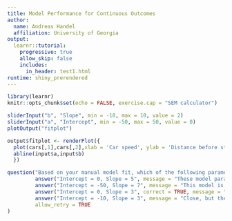 ```yaml
---
title: Model Performance for Continuous Outcomes  
author:
  name: Andreas Handel
  affiliation: University of Georgia
output: 
  learnr::tutorial:
    progressive: true
    allow_skip: false
    includes:
      in_header: test1.html
runtime: shiny_prerendered
---
```


```r
library(learnr)
knitr::opts_chunk$set(echo = FALSE, exercise.cap = "SEM calculator")

```



```r
sliderInput("b", "Slope", min = -10, max = 10, value = 2)
sliderInput("a", "Intercept", min = -50, max = 50, value = 0)
plotOutput("fitplot")
```

```r
output$fitplot <- renderPlot({
  plot(cars[,1],cars[,2],xlab = 'Car speed', ylab = 'Distance before stop', xlim=c(0,25), ylim = c(-50,150))
  abline(input$a,input$b)
  })
```


```r
question("Based on your manual model fit, which of the following parameter choices gives the best fitting model?",
         answer("Intercept = 0, Slope = 5", message = "These model parameters lead to a model that is systematically higher than  the data."  ),
         answer("Intercept = -50, Slope = 7", message = "This model is below the data for low x and above the data for high x."),
         answer("Intercept = 0, Slope = 3", correct = TRUE, message = "These parameter choices are closest to the data."),
         answer("Intercept = -10, Slope = 3", message = "Close, but there is another parameter combination that is even better."),
         allow_retry = TRUE
)
```


<div data-iframe-height></div>
